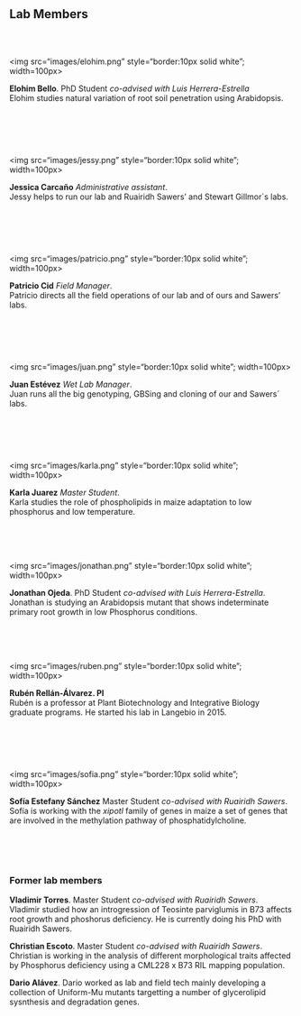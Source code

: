 <!-- break -->
<br>
<!-- break -->

Lab Members
-------------
<!-- break -->
<br>
<!-- break -->

<div style="float: left">  
</a><img src="images/elohim.png" style="border:10px solid white"; width=100px>
</div>
**Elohim Bello**. PhD Student *co-advised with Luis Herrera-Estrella*  
Elohim studies natural variation of root soil penetration using Arabidopsis.

<!-- break -->
<br><br><br>
<!-- break -->


<div style="float: left">
<img src="images/jessy.png" style="border:10px solid white"; width=100px>
</div>
**Jessica Carcaño** *Administrative assistant*.  
Jessy helps to run our lab and Ruairidh Sawers' and Stewart Gillmor´s labs.   

<!-- break -->
<br><br><br>
<!-- break -->

<div style="float: left">
<img src="images/patricio.png" style="border:10px solid white"; width=100px>
</div>
**Patricio Cid** *Field Manager*.  
Patricio directs all the field operations of our lab and of ours and Sawers' labs.  
<a href="https://twitter.com/patriciocidcc">
<i class="fa fa-twitter fa-2x" aria-hidden="true"></i>
</a> <a href="https://www.linkedin.com/in/patriciocid/">
<i class="fa fa-linkedin fa-2x" aria-hidden="true"></i>
</a>

<!-- break -->
<br><br><br>
<!-- break -->

<div style="float: left">
<img src="images/juan.png" style="border:10px solid white"; width=100px>
</div>
**Juan Estévez** *Wet Lab Manager*.  
Juan runs all the big genotyping, GBSing and cloning of our and Sawers´ labs.     

<!-- break -->
<br><br><br>
<!-- break -->

<div style="float: left">
<img src="images/karla.png" style="border:10px solid white"; width=100px>
</div>
**Karla Juarez** *Master Student*.   
Karla studies the role of phospholipids in maize adaptation to low phosphorus and low temperature.  
<a href="https://twitter.com/KarlaJuarez30">
<i class="fa fa-twitter fa-2x" aria-hidden="true"></i>
</a>
<!-- break -->
<br><br><br>
<!-- break -->

<div style="float: left">
<img src="images/jonathan.png" style="border:10px solid white"; width=100px>
</div>
**Jonathan Ojeda**. PhD Student *co-advised with Luis Herrera-Estrella*.  
Jonathan is studying an Arabidopsis mutant that shows indeterminate primary root growth in low Phosphorus conditions.  
<a href="https://twitter.com/jonojedarivera">
<i class="fa fa-twitter fa-2x" aria-hidden="true"></i>
</a>
<!-- break -->
<br><br><br>
<!-- break -->  


<div style="float: left">
<img src="images/ruben.png" style="border:10px solid white"; width=100px>
</div>
**Rubén Rellán-Álvarez. PI**  
Rubén is a professor at Plant Biotechnology and Integrative Biology graduate programs. He started his lab in Langebio in 2015.  
<a href="https://twitter.com/rrellanalvarez">
<i class="fa fa-twitter fa-2x" aria-hidden="true"></i>
</a>  <a href="https://github.com/rellan">
<i class="fa fa-github-alt fa-2x" aria-hidden="true"></i>
</a> <a href="mailto:rubenrellan@gmail.com">
<i class="fa fa-envelope fa-2x" aria-hidden="true"></i>
</a>


<!-- break -->
<br><br><br>
<!-- break -->

<div style="float: left">
<img src="images/sofia.png" style="border:10px solid white"; width=100px>
</div>
**Sofía Estefany Sánchez** Master Student *co-advised with Ruairidh Sawers*.   
Sofía is working with the *xipotl* family of genes in maize a set of genes that are involved in the methylation pathway of phosphatidylcholine.  

<!-- break -->
<br><br><br>
<!-- break -->


### Former lab members  

**Vladimir Torres**. Master Student *co-advised with Ruairidh Sawers*.    
Vladimir studied how an introgression of Teosinte parviglumis in B73 affects root growth and phoshorus deficiency. He is currently doing his PhD with Ruairidh Sawers.  

**Christian Escoto**. Master Student *co-advised with Ruairidh Sawers*.   
Christian is working in the analysis of different morphological traits affected by Phosphorus deficiency using a CML228 x B73 RIL mapping population.  

**Dario Alávez**. Dario worked as lab and field tech mainly developing a collection of Uniform-Mu mutants targetting a number of glycerolipid sysnthesis and degradation genes.
